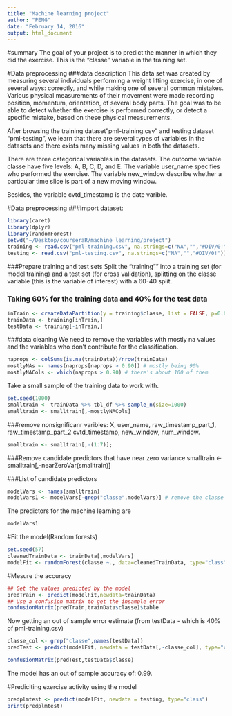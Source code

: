 ```yaml
---
title: "Machine learning project"
author: "PENG"
date: "February 14, 2016"
output: html_document
---
```


#summary
The goal of your project is to predict the manner in which they did the exercise. This is the "classe" variable in the training set. 

#Data preprocessing
###data description
This data set was created by measuring several individuals performing a weight lifting exercise, in one of several ways: correctly, and while making one of several common mistakes. Various physical measurements of their movement were made recording position, momentum, orientation, of several body parts. The goal was to be able to detect whether the exercise is performed correctly, or detect a specific mistake, based on these physical measurements.

After browsing the training dataset"pml-training.csv" and testing dataset "pml-testing", we learn that there are several types of variables in the datasets and there exists many missing values in both the datasets.

There are three categorical variables in the datasets. 
The outcome variable classe have five levels: A, B, C, D, and E. 
The variable user_name  specifies who performed the exercise. 
The variable new_window describe whether a particular time slice is part of a new moving window.

Besides,  the variable cvtd_timestamp is the date varible.

#Data preprocessing
###Import dataset:

```r
library(caret)
library(dplyr)
library(randomForest)
setwd("~/Desktop/courseraR/machine learning/project")
training <- read.csv("pml-training.csv", na.strings=c("NA","","#DIV/0!"));
testing <- read.csv("pml-testing.csv", na.strings=c("NA","","#DIV/0!"));
```

###Prepare training and test sets
Split the "training"" into a training set (for model training) and a test set (for cross validation), splitting on the classe variable (this is the variable of interest) with a 60-40 split.

### Taking 60% for the training data and 40% for the test data
```r
inTrain <- createDataPartition(y = training$classe, list = FALSE, p=0.6)
trainData <- training[inTrain,]
testData <- training[-inTrain,]
```
###data cleaning
We need to remove the variables with mostly na values and the variables who don't contribute for the classification. 

```r
naprops <- colSums(is.na(trainData))/nrow(trainData)
mostlyNAs <- names(naprops[naprops > 0.90]) # mostly being 90%
mostlyNACols <- which(naprops > 0.90) # there's about 100 of them
```

Take a small sample of the training data to work with.
```r
set.seed(1000)
smalltrain <- trainData %>% tbl_df %>% sample_n(size=1000)
smalltrain <- smalltrain[,-mostlyNACols]
```

###remove nonsignificanr varibles: X, user_name, raw_timestamp_part_1, raw_timestamp_part_2	cvtd_timestamp, new_window, num_window.
```r
smalltrain <- smalltrain[,-(1:7)]; 
```

###Remove candidate predictors that have near zero variance
smalltrain <- smalltrain[,-nearZeroVar(smalltrain)]

###List of candidate predictors
```r
modelVars <- names(smalltrain)
modelVars1 <- modelVars[-grep("classe",modelVars)] # remove the classe var
```

The predictors for the machine learning are
```r
modelVars1
```

#Fit the model(Random forests)
```r
set.seed(57)
cleanedTrainData <- trainData[,modelVars]
modelFit <- randomForest(classe ~., data=cleanedTrainData, type="class")
```

#Mesure the accuracy
```r
## Get the values predicted by the model
predTrain <- predict(modelFit,newdata=trainData)
## Use a confusion matrix to get the insample error
confusionMatrix(predTrain,trainData$classe)$table
```

Now getting an out of sample error estimate (from testData - which is 40% of pml-training.csv)

```r
classe_col <- grep("classe",names(testData))
predTest <- predict(modelFit, newdata = testData[,-classe_col], type="class")

confusionMatrix(predTest,testData$classe)
```

The model has an out of sample accuracy of: 0.99.

#Prediciting exercise activity using the model
```r
predplmtest <- predict(modelFit, newdata = testing, type="class")
print(predplmtest)
```
